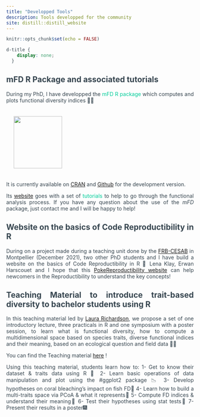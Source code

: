 ```yaml
---
title: "Developped Tools"
description: Tools developped for the community
site: distill::distill_website
---
```


```r
knitr::opts_chunk$set(echo = FALSE)
```

```css
d-title {
    display: none;
  }
```

<style>
body {
text-align: justify;
color: #36454F}
</style>


## mFD R Package and associated tutorials


During my PhD, I have developped the <span style="color: #00cc99;">mFD R package</span> which computes and plots functional diversity indices 📏🎨


<img src="https://raw.githubusercontent.com/CmlMagneville/mFD/main/man/figures/hexasticker_mFD.png" style="height:140px; width:130px; padding:20px;"/>

It is currently available on [CRAN](https://cran.r-project.org/web/packages/mFD/index.html) and [Github](https://github.com/CmlMagneville/mFD) for the development version. 

Its [website](https://cmlmagneville.github.io/mFD/) goes with a set of <span style="color: #00cc99;">tutorials</span> to help to go through the functional analysis process. If you have any question about the use of the *mFD* package, just contact me and I will be happy to help!


## Website on the basics of Code Reproductibility in R

During on a project made during a teaching unit done by the [FRB-CESAB](https://www.fondationbiodiversite.fr/en/about-the-foundation/le-cesab/) in Montpellier (December 2021), 
two other PhD students and I have build a website on the basics of Code Reproductibility in R 🚀 Lena Klay, Erwan Harscouet and I hope that this [PokeReproductibility website](https://poke-reproducibility.netlify.app/) can help newcomers in the Reproductibility to understand the key concepts!


## Teaching Material to introduce trait-based diversity to bachelor students using R

In this teaching material led by [Laura Richardson](https://www.bangor.ac.uk/staff/sos/laura-richardson-061068/en), we propose a set of one introductory lecture, three practicals in R and one symposium with a poster session, to learn what is functional diversity, how to compute a multidimensional space based on species traits, diverse functional indices and their meaning, based on an ecological question and field data 🐠🪸

You can find the Teaching material [here](http://tiee.esa.org/vol/v20/issues/data_sets/richardson/abstract.html) !

Using this teaching material, students learn how to:
1- Get to know their dataset & traits data using R 🔎
2- Learn basic operations of data manipulation and plot using the #ggplot2 package 📉
3- Develop hypotheses on coral bleaching's impact on fish FD🪸
4- Learn how to build a multi-traits space via PCoA  & what it represents🚀
5- Compute FD indices & understand their meaning🧠
6- Test their hypotheses using stat tests🧮
7- Present their results in a poster🎆

